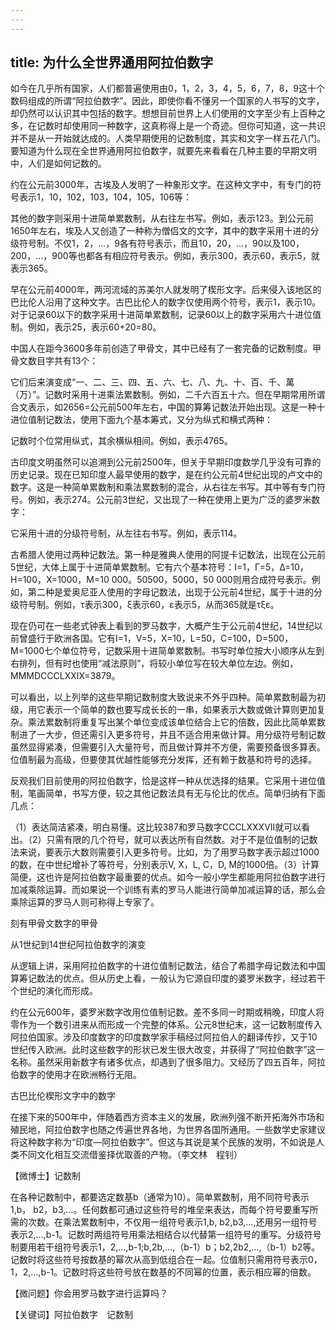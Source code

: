 ```yaml
---
---
---
```

title: 为什么全世界通用阿拉伯数字
---




如今在几乎所有国家，人们都普遍使用由0，1，2，3，4，5，6，7，8，9这十个数码组成的所谓“阿拉伯数字”。因此，即使你看不懂另一个国家的人书写的文字，却仍然可以认识其中包括的数字。想想目前世界上人们使用的文字至少有上百种之多，在记数时却使用同一种数字，这真称得上是一个奇迹。但你可知道，这一共识并不是从一开始就达成的。人类早期使用的记数制度，其实和文字一样五花八门。要知道为什么现在全世界通用阿拉伯数字，就要先来看看在几种主要的早期文明中，人们是如何记数的。

约在公元前3000年，古埃及人发明了一种象形文字。在这种文字中，有专门的符号表示1，10，102，103，104，105，106等：



其他的数字则采用十进简单累数制，从右往左书写。例如，表示123。到公元前1650年左右，埃及人又创造了一种称为僧侣文的文字，其中的数字采用十进的分级符号制。不仅1，2，…，9各有符号表示，而且10，20，…，90以及100，200，…，900等也都各有相应符号表示。例如，表示300，表示60，表示5，就表示365。

早在公元前4000年，两河流域的苏美尔人就发明了楔形文字。后来侵入该地区的巴比伦人沿用了这种文字。古巴比伦人的数字仅使用两个符号，表示1，表示10。对于记录60以下的数字采用十进简单累数制，记录60以上的数字采用六十进位值制。例如，表示25，表示60+20=80。

中国人在距今3600多年前创造了甲骨文，其中已经有了一套完备的记数制度。甲骨文数目字共有13个：



它们后来演变成“一、二、三、四、五、六、七、八、九、十、百、千、萬（万）”。记数时采用十进乘法累数制。例如，二千六百五十六。但在早期常用所谓合文表示，如2656=公元前500年左右，中国的算筹记数法开始出现。这是一种十进位值制记数法，使用下面九个基本筹式，又分为纵式和横式两种：



记数时个位常用纵式，其余横纵相间。例如，表示4765。

古印度文明虽然可以追溯到公元前2500年，但关于早期印度数学几乎没有可靠的历史记录。现在已知印度人最早使用的数字，是在约公元前4世纪出现的卢文中的数字。这是一种简单累数制和乘法累数制的混合，从右往左书写。其中等有专门符号。例如，表示274。公元前3世纪，又出现了一种在使用上更为广泛的婆罗米数字：



它采用十进的分级符号制，从左往右书写。例如，表示114。

古希腊人使用过两种记数法。第一种是雅典人使用的阿提卡记数法，出现在公元前5世纪，大体上属于十进简单累数制。它有六个基本符号：Ι=1，Γ=5，Δ=10，Η=100，Χ=1000，M=10 000。50500，5000，50 000则用合成符号表示。例如，第二种是爱奥尼亚人使用的字母记数法，出现于公元前4世纪，属于十进的分级符号制。例如，τ表示300，ξ表示60，ε表示5，从而365就是τξε。



现在仍可在一些老式钟表上看到的罗马数字，大概产生于公元前4世纪，14世纪以前曾盛行于欧洲各国。它有I=1，V=5，X=10，L=50，C=100，D=500，M=1000七个单位符号，记数采用十进简单累数制。书写时单位按大小顺序从左到右排列，但有时也使用“减法原则”，将较小单位写在较大单位左边。例如，MMMDCCCLXXIX=3879。

可以看出，以上列举的这些早期记数制度大致说来不外乎四种。简单累数制最为初级，用它表示一个简单的数也要写成长长的一串，如果表示大数或做计算则更加复杂。乘法累数制将重复写出某个单位变成该单位结合上它的倍数，因此比简单累数制进了一大步，但还需引入更多符号，并且不适合用来做计算。用分级符号制记数虽然显得紧凑，但需要引入大量符号，而且做计算并不方便，需要预备很多算表。位值制最为高级，但要使其优越性能够充分发挥，还有赖于数基和符号的选择。

反观我们目前使用的阿拉伯数字，恰是这样一种从优选择的结果。它采用十进位值制，笔画简单，书写方便，较之其他记数法具有无与伦比的优点。简单归纳有下面几点：

（1）表达简洁紧凑，明白易懂。这比较387和罗马数字CCCLXXXVII就可以看出。（2）只需有限的几个符号，就可以表达所有自然数。对于不是位值制的记数法来说，要表示大数则需要引入更多符号。比如，为了用罗马数字表示超过1000的数，在中世纪增补了等符号，分别表示V, X，L, C，D, M的1000倍。（3）计算简便，这也许是阿拉伯数字最重要的优点。如今一般小学生都能用阿拉伯数字进行加减乘除运算。而如果说一个训练有素的罗马人能进行简单加减运算的话，那么会乘除运算的罗马人则可称得上专家了。

刻有甲骨文数字的甲骨



从1世纪到14世纪阿拉伯数字的演变



从逻辑上讲，采用阿拉伯数字的十进位值制记数法，结合了希腊字母记数法和中国算筹记数法的优点。但从历史上看，一般认为它源自印度的婆罗米数字，经过若干个世纪的演化而形成。

约在公元600年，婆罗米数字改用位值制记数。差不多同一时期或稍晚，印度人将零作为一个数引进来从而形成一个完整的体系。公元8世纪末，这一记数制度传入阿拉伯国家。涉及印度数字的印度数学家手稿经过阿拉伯人的翻译传抄，又于10世纪传入欧洲。此时这些数字的形状已发生很大改变，并获得了“阿拉伯数字”这一名称。虽然采用新数字有诸多优点，却遇到了很多阻力。又经历了四五百年，阿拉伯数字的使用才在欧洲畅行无阻。

古巴比伦楔形文字中的数字



在接下来的500年中，伴随着西方资本主义的发展，欧洲列强不断开拓海外市场和殖民地，阿拉伯数字也随之传遍世界各地，为世界各国所通用。一些数学史家建议将这种数字称为“印度—阿拉伯数字”。但这与其说是某个民族的发明，不如说是人类不同文化相互交流借鉴择优取善的产物。（李文林　程钊）





【微博士】记数制

在各种记数制中，都要选定数基b（通常为10）。简单累数制，用不同符号表示1,b， b2，b3,…。任何数都可通过这些符号的堆垒来表达，而每个符号要重写所需的次数。在乘法累数制中，不仅用一组符号表示1,b, b2,b3,…,还用另一组符号表示2,…,b-1。记数时两组符号用乘法相结合以代替第一组符号的重写。分级符号制要用若干组符号表示1，2,…,b-1;b,2b,…,（b-1）b；b2,2b2,…,（b-1）b2等。记数时将这些符号按数基的幂次从高到低组合在一起。位值制只需用符号表示0，1，2,…,b-1。记数时将这些符号放在数基的不同幂的位置，表示相应幂的倍数。

【微问题】你会用罗马数字进行运算吗？

【关键词】阿拉伯数字　记数制